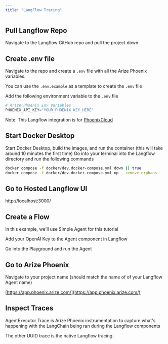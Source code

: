 ```yaml
---
title: "LangFlow Tracing"
---
```


## Pull Langflow Repo

Navigate to the Langflow GitHub repo and pull the project down

<Card horizontal icon="github" href="https://github.com/langflow-ai/langflow" title="Not found"/>

## Create .env file

Navigate to the repo and create a `.env` file with all the Arize Phoenix variables.

You can use the `.env.example` as a template to create the `.env` file

Add the following environment variable to the `.env` file

```python
# Arize Phoenix Env Variables
PHOENIX_API_KEY="YOUR_PHOENIX_KEY_HERE"
```

Note: This Langflow integration is for [Phoenix](https://app.phoenix.arize.com/login/sign-up)[Cloud](https://app.phoenix.arize.com/login/sign-up)

## Start Docker Desktop

Start Docker Desktop, build the images, and run the container (this will take around 10 minutes the first time) Go into your terminal into the Langflow directory and run the following commands

```bash highlight={1}
docker compose -f docker/dev.docker-compose.yml down || true
docker compose -f docker/dev.docker-compose.yml up --remove-orphans
```

## Go to Hosted Langflow UI

<Card horizontal href="http://localhost:3000/" >
  http://localhost:3000/
</Card>

## Create a Flow

In this example, we'll use Simple Agent for this tutorial

Add your OpenAI Key to the Agent component in Langflow

Go into the Playground and run the Agent

## Go to Arize Phoenix

Navigate to your project name (should match the name of of your Langflow Agent name)

[https://app.phoenix.arize.com/](https://app.phoenix.arize.com/)

## Inspect Traces

AgentExecutor Trace is Arize Phoenix instrumentation to capture what's happening with the LangChain being ran during the Langflow components

The other UUID trace is the native Langflow tracing.


